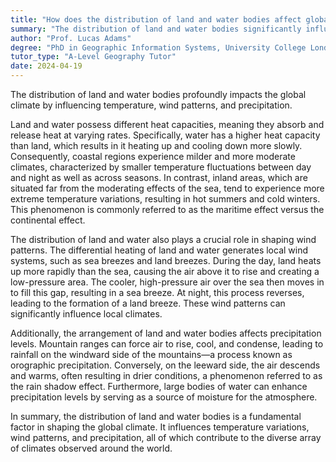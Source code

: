 ```yaml
---
title: "How does the distribution of land and water bodies affect global climate?"
summary: "The distribution of land and water bodies significantly influences global climate by affecting temperature, wind patterns, and precipitation."
author: "Prof. Lucas Adams"
degree: "PhD in Geographic Information Systems, University College London"
tutor_type: "A-Level Geography Tutor"
date: 2024-04-19
---
```


The distribution of land and water bodies profoundly impacts the global climate by influencing temperature, wind patterns, and precipitation.

Land and water possess different heat capacities, meaning they absorb and release heat at varying rates. Specifically, water has a higher heat capacity than land, which results in it heating up and cooling down more slowly. Consequently, coastal regions experience milder and more moderate climates, characterized by smaller temperature fluctuations between day and night as well as across seasons. In contrast, inland areas, which are situated far from the moderating effects of the sea, tend to experience more extreme temperature variations, resulting in hot summers and cold winters. This phenomenon is commonly referred to as the maritime effect versus the continental effect.

The distribution of land and water also plays a crucial role in shaping wind patterns. The differential heating of land and water generates local wind systems, such as sea breezes and land breezes. During the day, land heats up more rapidly than the sea, causing the air above it to rise and creating a low-pressure area. The cooler, high-pressure air over the sea then moves in to fill this gap, resulting in a sea breeze. At night, this process reverses, leading to the formation of a land breeze. These wind patterns can significantly influence local climates.

Additionally, the arrangement of land and water bodies affects precipitation levels. Mountain ranges can force air to rise, cool, and condense, leading to rainfall on the windward side of the mountains—a process known as orographic precipitation. Conversely, on the leeward side, the air descends and warms, often resulting in drier conditions, a phenomenon referred to as the rain shadow effect. Furthermore, large bodies of water can enhance precipitation levels by serving as a source of moisture for the atmosphere.

In summary, the distribution of land and water bodies is a fundamental factor in shaping the global climate. It influences temperature variations, wind patterns, and precipitation, all of which contribute to the diverse array of climates observed around the world.
    